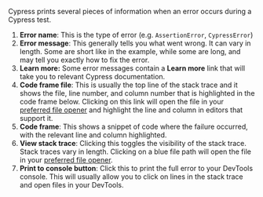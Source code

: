 Cypress prints several pieces of information when an error occurs during a
Cypress test.

1. **Error name**: This is the type of error (e.g. `AssertionError`,
   `CypressError`)
2. **Error message**: This generally tells you what went wrong. It can vary in
   length. Some are short like in the example, while some are long, and may tell
   you exactly how to fix the error.
3. **Learn more:** Some error messages contain a **Learn more** link that will
   take you to relevant Cypress documentation.
4. **Code frame file**: This is usually the top line of the stack trace and it
   shows the file, line number, and column number that is highlighted in the
   code frame below. Clicking on this link will open the file in your
   [preferred file opener](https://on.cypress.io/IDE-integration#File-Opener-Preference)
   and highlight the line and column in editors that support it.
5. **Code frame**: This shows a snippet of code where the failure occurred, with
   the relevant line and column highlighted.
6. **View stack trace**: Clicking this toggles the visibility of the stack
   trace. Stack traces vary in length. Clicking on a blue file path will open
   the file in your
   [preferred file opener](https://on.cypress.io/IDE-integration#File-Opener-Preference).
7. **Print to console button**: Click this to print the full error to your
   DevTools console. This will usually allow you to click on lines in the stack
   trace and open files in your DevTools.

<DocsImage
  src="/img/guides/core-concepts/cypress-app/command-failure-error.png"
  alt="example command failure error"
/>
